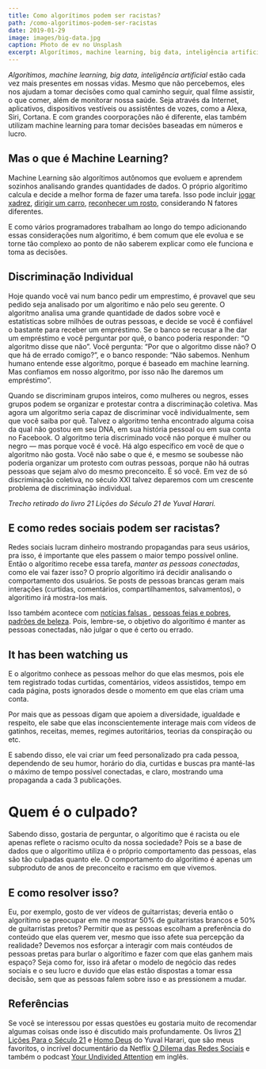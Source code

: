 ```yaml
---
title: Como algorítimos podem ser racistas?
path: /como-algoritimos-podem-ser-racistas
date: 2019-01-29
image: images/big-data.jpg
caption: Photo de ev no Unsplash
excerpt: Algorítimos, machine learning, big data, inteligência artificial estão cada vez mais presentes em nossas vidas. Mesmo que não percebemos, eles nos ajudam a tomar decisões como qual caminho seguir, qual filme assistir, o que comer, além de monitorar nossa saúde. Seja através da Internet, aplicativos, dispositivos vestíveis ou assistêntes de vozes, como a Alexa, Siri, Cortana.
---
```


_Algorítimos, machine learning, big data, inteligência artificial_ estão cada vez mais presentes em nossas vidas. Mesmo que não percebemos, eles nos ajudam a tomar decisões como qual caminho seguir, qual filme assistir, o que comer, além de monitorar nossa saúde. Seja através da Internet, aplicativos, dispositivos vestíveis ou assistêntes de vozes, como a Alexa, Siri, Cortana. E com grandes coorporações não é diferente, elas também utilizam machine learning para tomar decisões baseadas em números e lucro.

## Mas o que é Machine Learning?

Machine Learning são algorítimos autônomos que evoluem e aprendem sozinhos analisando grandes quantidades de dados. O próprio algorítimo calcula e decide a melhor forma de fazer uma tarefa. Isso pode incluir [jogar xadrez](https://blogs.funiber.org/pt/tecnologias-tic/2018/01/29/maquina-aprende-xadrez-em-apenas-quatro-horas), [dirigir um carro](https://www.intellias.com/how-machine-learning-algorithms-make-self-driving-cars-a-reality/), [reconhecer um rosto](https://computerworld.com.br/brandpost/tecnologia-de-reconhecimento-facial-movida-ia-e-machine-learning/), considerando N fatores diferentes.

E como vários programadores trabalham ao longo do tempo adicionando essas considerações num algoritimo, é bem comum que ele evolua e se torne tão complexo ao ponto de não saberem explicar como ele funciona e toma as decisões.

## Discriminação Individual

Hoje quando você vai num banco pedir um emprestimo, é provavel que seu pedido seja analisado por um algorítimo e não pelo seu gerente. O algoritmo analisa uma grande quantidade de dados sobre você e estatísticas sobre milhões de outras pessoas, e decide se você é confiável o bastante para receber um empréstimo. Se o banco se recusar a lhe dar um empréstimo e você perguntar por quê, o banco poderia responder: “O algoritmo disse que não”. Você pergunta: “Por que o algoritmo disse não? O que há de errado comigo?”, e o banco responde: “Não sabemos. Nenhum humano entende esse algoritmo, porque é baseado em machine learning. Mas confiamos em nosso algoritmo, por isso não lhe daremos um empréstimo”.

Quando se discriminam grupos inteiros, como mulheres ou negros, esses grupos podem se organizar e protestar contra a discriminação coletiva. Mas agora um algoritmo seria capaz de discriminar você individualmente, sem que você saiba por quê. Talvez o algoritmo tenha encontrado alguma coisa da qual não gostou em seu DNA, em sua história pessoal ou em sua conta no Facebook. O algoritmo teria discriminado você não porque é mulher ou negro — mas porque você é você. Há algo específico em você de que o algoritmo não gosta. Você não sabe o que é, e mesmo se soubesse não poderia organizar um protesto com outras pessoas, porque não há outras pessoas que sejam alvo do mesmo preconceito. É só você. Em vez de só discriminação coletiva, no século XXI talvez deparemos com um crescente problema de discriminação individual.

_Trecho retirado do livro 21 Lições do Século 21 de Yuval Harari._

## E como redes sociais podem ser racistas?

Redes sociais lucram dinheiro mostrando propagandas para seus usários, pra isso, é importante que eles passem o maior tempo possível online. Então o algorítimo recebe essa tarefa, _manter as pessoas conectadas_, como ele vai fazer isso? O proprío algorítimo irá decidir analisando o comportamento dos usuários. Se posts de pessoas brancas geram mais interações (curtidas, comentários, compartilhamentos, salvamentos), o algoritimo irá mostra-los mais.

Isso também acontece com [notícias falsas ](https://www.wionews.com/world/fake-news-travels-six-times-faster-on-twitter-than-real-news-mit-study-327948), [pessoas feias e pobres](https://www.hypeness.com.br/2020/03/como-o-tik-tok-esconde-usuarios-feios-e-pobres-para-atrair-mais-pessoas/), [padrões de beleza](https://medium.com/social-media-as-news-cod/how-social-media-impacts-beauty-standards-for-boys-and-girls-b6bebb6386ac). Pois, lembre-se, o objetivo do algorítimo é manter as pessoas conectadas, não julgar o que é certo ou errado.

## It has been watching us

E o algoritmo conhece as pessoas melhor do que elas mesmos, pois ele tem registrado todas curtidas, comentários, vídeos assistidos, tempo em cada página, posts ignorados desde o momento em que elas criam uma conta.

Por mais que as pessoas digam que apoiem a diversidade, igualdade e respeito, ele sabe que elas inconscientemente interage mais com vídeos de gatinhos, receitas, memes, regimes autoritários, teorias da conspiração ou etc.

E sabendo disso, ele vai criar um feed personalizado pra cada pessoa, dependendo de seu humor, horário do dia, curtidas e buscas pra manté-las o máximo de tempo possível conectadas, e claro, mostrando uma propaganda a cada 3 publicações.

# Quem é o culpado?

Sabendo disso, gostaria de perguntar, o algorítimo que é racista ou ele apenas reflete o racismo oculto da nossa sociedade? Pois se a base de dados que o algoritimo utiliza é o próprio comportamento das pessoas, elas são tão culpadas quanto ele. O comportamento do algoritimo é apenas um subproduto de anos de preconceito e racismo em que vivemos.

## E como resolver isso?

Eu, por exemplo, gosto de ver vídeos de guitarristas; deveria então o algorítimo se preocupar em me mostrar 50% de guitarristas brancos e 50% de guitarristas pretos? Permitir que as pessoas escolham a preferência do conteúdo que elas querem ver, mesmo que isso afete sua percepção da realidade? Devemos nos esforçar a interagir com mais contéudos de pessoas pretas para burlar o algorítimo e fazer com que elas ganhem mais espaço? Seja como for, isso irá afetar o modelo de negócio das redes sociais e o seu lucro e duvido que elas estão dispostas a tomar essa decisão, sem que as pessoas falem sobre isso e as pressionem a mudar.

## Referências

Se você se interessou por essas questões eu gostaria muito de recomendar algumas coisas onde isso é discutido mais profundamente. Os livros [21 Lições Para o Século 21](https://www.amazon.com.br/21-li%C3%A7%C3%B5es-para-s%C3%A9culo/dp/8535930914) e [Homo Deus](https://www.amazon.com.br/Homo-Deus-breve-hist%C3%B3ria-amanh%C3%A3-ebook/dp/B01LXCJTO4) do Yuval Harari, que são meus favoritos, o incrível documentário da Netflix [O Dilema das Redes Sociais](https://guiadoestudante.abril.com.br/estudo/dilema-das-redes-por-que-assistir-documentario-netflix/) e também o podcast [Your Undivided Attention](https://open.spotify.com/show/4KI3PtZaWJbAWK89vgttoU?si=PEDuJRtaSOeBZiH2TWTbKg) em inglês.
